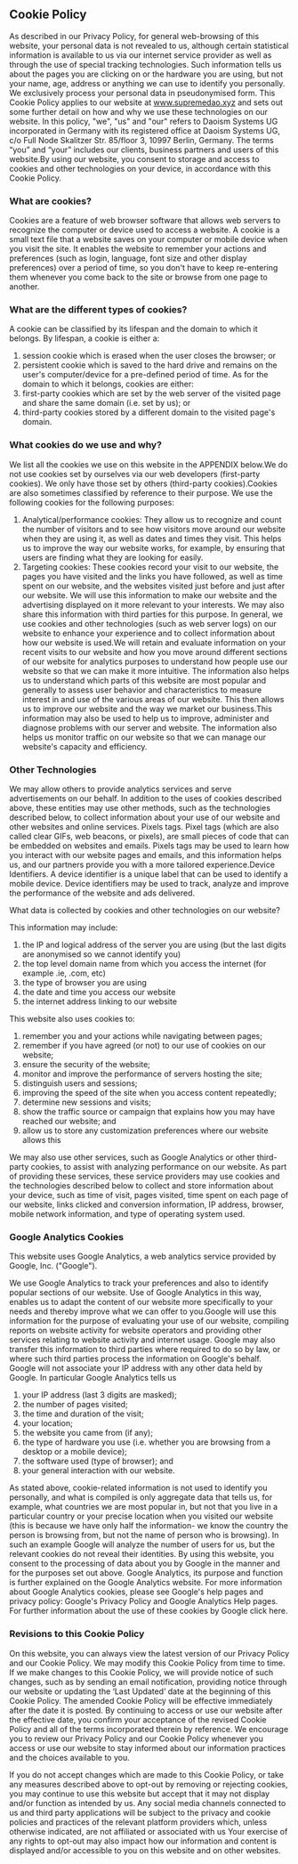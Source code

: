 ## Cookie Policy

As described in our Privacy Policy, for general web-browsing of this website, your personal data is not revealed to us, although certain statistical information is available to us via our internet service provider as well as through the use of special tracking technologies. Such information tells us about the pages you are clicking on or the hardware you are using, but not your name, age, address or anything we can use to identify you personally. We exclusively process your personal data in pseudonymised form.
This Cookie Policy applies to our website at www.supremedao.xyz and sets out some further detail on how and why we use these technologies on our website. In this policy, "we", "us" and "our" refers to Daoism Systems UG incorporated in Germany with its registered office at Daoism Systems UG, c/o Full Node Skalitzer Str. 85/floor 3, 10997 Berlin, Germany. The terms “you” and “your” includes our clients, business partners and users of this website.By using our website, you consent to storage and access to cookies and other technologies on your device, in accordance with this Cookie Policy.

### What are cookies?

Cookies are a feature of web browser software that allows web servers to recognize the computer or device used to access a website. A cookie is a small text file that a website saves on your computer or mobile device when you visit the site. It enables the website to remember your actions and preferences (such as login, language, font size and other display preferences) over a period of time, so you don't have to keep re-entering them whenever you come back to the site or browse from one page to another.

### What are the different types of cookies?

A cookie can be classified by its lifespan and the domain to which it belongs. By lifespan, a cookie is either a:
1.	session cookie which is erased when the user closes the browser; or
2.	persistent cookie which is saved to the hard drive and remains on the user's computer/device for a pre-defined period of time.
As for the domain to which it belongs, cookies are either:
1.	first-party cookies which are set by the web server of the visited page and share the same domain (i.e. set by us); or
2.	third-party cookies stored by a different domain to the visited page's domain.

### What cookies do we use and why?

We list all the cookies we use on this website in the APPENDIX below.We do not use cookies set by ourselves via our web developers (first-party cookies). We only have those set by others (third-party cookies).Cookies are also sometimes classified by reference to their purpose. We use the following cookies for the following purposes:

1.	Analytical/performance cookies: They allow us to recognize and count the number of visitors and to see how visitors move around our website when they are using it, as well as dates and times they visit. This helps us to improve the way our website works, for example, by ensuring that users are finding what they are looking for easily.
2.	Targeting cookies: These cookies record your visit to our website, the pages you have visited and the links you have followed, as well as time spent on our website, and the websites visited just before and just after our website. We will use this information to make our website and the advertising displayed on it more relevant to your interests. We may also share this information with third parties for this purpose.
In general, we use cookies and other technologies (such as web server logs) on our website to enhance your experience and to collect information about how our website is used.We will retain and evaluate information on your recent visits to our website and how you move around different sections of our website for analytics purposes to understand how people use our website so that we can make it more intuitive. The information also helps us to understand which parts of this website are most popular and generally to assess user behavior and characteristics to measure interest in and use of the various areas of our website. This then allows us to improve our website and the way we market our business.This information may also be used to help us to improve, administer and diagnose problems with our server and website. The information also helps us monitor traffic on our website so that we can manage our website's capacity and efficiency.

### Other Technologies

We may allow others to provide analytics services and serve advertisements on our behalf. In addition to the uses of cookies described above, these entities may use other methods, such as the technologies described below, to collect information about your use of our website and other websites and online services.
Pixels tags. Pixel tags (which are also called clear GIFs, web beacons, or pixels), are small pieces of code that can be embedded on websites and emails. Pixels tags may be used to learn how you interact with our website pages and emails, and this information helps us, and our partners provide you with a more tailored experience.Device Identifiers. A device identifier is a unique label that can be used to identify a mobile device. Device identifiers may be used to track, analyze and improve the performance of the website and ads delivered.

What data is collected by cookies and other technologies on our website?

This information may include:
1.	the IP and logical address of the server you are using (but the last digits are anonymised so we cannot identify you)
2.	the top level domain name from which you access the internet (for example .ie, .com, etc)
3.	the type of browser you are using
4.	the date and time you access our website
5.	the internet address linking to our website

This website also uses cookies to:
1.	remember you and your actions while navigating between pages;
2.	remember if you have agreed (or not) to our use of cookies on our website;
3.	ensure the security of the website;
4.	monitor and improve the performance of servers hosting the site;
5.	distinguish users and sessions;
6.	improving the speed of the site when you access content repeatedly;
7.	determine new sessions and visits;
8.	show the traffic source or campaign that explains how you may have reached our website; and
9.	allow us to store any customization preferences where our website allows this

We may also use other services, such as Google Analytics or other third-party cookies, to assist with analyzing performance on our website. As part of providing these services, these service providers may use cookies and the technologies described below to collect and store information about your device, such as time of visit, pages visited, time spent on each page of our website, links clicked and conversion information, IP address, browser, mobile network information, and type of operating system used.

### Google Analytics Cookies

This website uses Google Analytics, a web analytics service provided by Google, Inc. ("Google").


We use Google Analytics to track your preferences and also to identify popular sections of our website. Use of Google Analytics in this way, enables us to adapt the content of our website more specifically to your needs and thereby improve what we can offer to you.Google will use this information for the purpose of evaluating your use of our website, compiling reports on website activity for website operators and providing other services relating to website activity and internet usage. Google may also transfer this information to third parties where required to do so by law, or where such third parties process the information on Google's behalf. Google will not associate your IP address with any other data held by Google.
In particular Google Analytics tells us

1.	your IP address (last 3 digits are masked);
2.	the number of pages visited;
3.	the time and duration of the visit;
4.	your location;
5.	the website you came from (if any);
6.	the type of hardware you use (i.e. whether you are browsing from a desktop or a mobile device);
7.	the software used (type of browser); and
8.	your general interaction with our website.

As stated above, cookie-related information is not used to identify you personally, and what is compiled is only aggregate data that tells us, for example, what countries we are most popular in, but not that you live in a particular country or your precise location when you visited our website (this is because we have only half the information- we know the country the person is browsing from, but not the name of person who is browsing). In such an example Google will analyze the number of users for us, but the relevant cookies do not reveal their identities.
By using this website, you consent to the processing of data about you by Google in the manner and for the purposes set out above. Google Analytics, its purpose and function is further explained on the Google Analytics website.
For more information about Google Analytics cookies, please see Google's help pages and privacy policy: Google's Privacy Policy and Google Analytics Help pages. For further information about the use of these cookies by Google click here.

### Revisions to this Cookie Policy

On this website, you can always view the latest version of our Privacy Policy and our Cookie Policy. We may modify this Cookie Policy from time to time. If we make changes to this Cookie Policy, we will provide notice of such changes, such as by sending an email notification, providing notice through our website or updating the ‘Last Updated’ date at the beginning of this Cookie Policy. The amended Cookie Policy will be effective immediately after the date it is posted. By continuing to access or use our website after the effective date, you confirm your acceptance of the revised Cookie Policy and all of the terms incorporated therein by reference. We encourage you to review our Privacy Policy and our Cookie Policy whenever you access or use our website to stay informed about our information practices and the choices available to you.

If you do not accept changes which are made to this Cookie Policy, or take any measures described above to opt-out by removing or rejecting cookies, you may continue to use this website but accept that it may not display and/or function as intended by us. Any social media channels connected to us and third party applications will be subject to the privacy and cookie policies and practices of the relevant platform providers which, unless otherwise indicated, are not affiliated or associated with us Your exercise of any rights to opt-out may also impact how our information and content is displayed and/or accessible to you on this website and on other websites.

